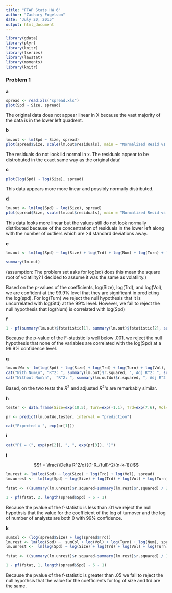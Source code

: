 ```yaml
---
title: "FTAP Stats HW 6"
author: "Zachary Fogelson"
date: "July 20, 2015"
output: html_document
---
```


```r
library(gdata)
library(plyr)
library(knitr)
library(tseries)
library(lawstat)
library(moments)
library(knitr)
```


### Problem 1

**a**

```r
spread <- read.xls("spread.xls")
plot(Spd ~ Size, spread)
```

The original data does not appear linear in X because the vast majority of the data is in the lower left quadrent.


**b**

```r
lm.out <- lm(Spd ~ Size, spread)
plot(spread$Size, scale(lm.out$residuals), main = "Normalized Resid vs. Size")
```

The residuals do not look iid normal in x. The residuals appear to be distrobuted in the exact same way as the original data!

**c**

```r
plot(log(Spd) ~ log(Size), spread)
```

This data appears more more linear and possibly normally distributed.


**d**

```r
lm.out <- lm(log(Spd) ~ log(Size), spread)
plot(spread$Size, scale(lm.out$residuals), main = "Normalized Resid vs. Size")
```

This data looks more linear but the values still do not look normally distributed because of the concentration of residuals in the lower left along with the number of outliers which are \>4 standard deviations away.

**e**

```r
lm.out <- lm(log(Spd) ~ log(Size) + log(Trd) + log(Num) + log(Turn) + log(Vol), spread)

summary(lm.out)
```

(assumption: The problem set asks for log(sd) does this mean the square root of volatility? I decided to assume it was the same as volatility.)

Based on the p-values of the coefficients, log(Size), log(Trd), and log(Vol), we are confident at the 99.9% level that they are significant in predicting the log(spd). For log(Turn) we reject the null hypothesis that it is uncorrelated with log(Std) at the 99% level. However, we fail to reject the null hypothesis that log(Num) is correlated with log(Spd)


**f**

```r
1 - pf(summary(lm.out)$fstatistic[1], summary(lm.out)$fstatistic[2], summary(lm.out)$fstatistic[3])
```

Because the p-value of the F-statistic is well below .001, we reject the null hypothesis that none of the variables are correlated with the log(Spd) at a 99.9% confidence level.

**g**

```r
lm.outWo <- lm(log(Spd) ~ log(Size) + log(Trd) + log(Turn) + log(Vol), spread)
cat("With Num\n", "R^2: ", summary(lm.out)$r.squared, ", Adj R^2: ", summary(lm.out)$adj.r.squared, "\n")
cat("Without Num\n",  "R^2: ", summary(lm.outWo)$r.squared, ", Adj R^2: ", summary(lm.outWo)$adj.r.squared, "\n")
```

Based, on the two tests the $R^2$ and adjusted $R^2$\'s are remarkably similar. 

**h**

```r
tester <- data.frame(Size=exp(10.5), Turn=exp(-1.1), Trd=exp(7.6), Vol=exp(-3.5))

pr <- predict(lm.outWo,tester, interval = "prediction")

cat("Expected = ", exp(pr[1]))
```

**i**
```r
cat("PI = (", exp(pr[2]), ", ", exp(pr[3]), ")")
```

**j**


$$f = \frac{\Delta R^2/q}{(1-R_{full}^2/(n-k-1))}$$

```r
lm.rest <- lm(log(Spd) ~ log(Size) + log(Trd) + log(Vol), spread)
lm.unrest <-  lm(log(Spd) ~ log(Size) + log(Trd) + log(Vol) + log(Turn) + log(Num), spread)

fstat <- ((summary(lm.unrest)$r.squared-summary(lm.rest)$r.squared) / 2) / ((1 - summary(lm.unrest)$r.squared) / (length(spread$Spd) - 6 - 1))

1 - pf(fstat, 2, length(spread$Spd) - 6 - 1)
```


Because the pvalue of the f-statistic is less than .01 we reject the null hypothsis that the value for the coefficient of the log of turnover and the log of number of analysts are both 0 with 99% confidence.

**k**
```r

sumCol <- (log(spread$Size) + log(spread$Trd))
lm.rest <- lm(log(Spd) ~  sumCol + log(Vol) + log(Turn) + log(Num), spread)
lm.unrest <-  lm(log(Spd) ~ log(Size) + log(Trd) + log(Vol) + log(Turn) + log(Num), spread)

fstat <- ((summary(lm.unrest)$r.squared-summary(lm.rest)$r.squared) / 1) / ((1 - summary(lm.unrest)$r.squared) / (length(spread$Spd) - 6 - 1))

1 - pf(fstat, 1, length(spread$Spd) - 6 - 1)
```

Because the pvalue of the f-statistic is greater than .05 we fail to reject the null hypothsis that the value for the coefficients for log of size and trd are the same.
